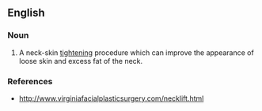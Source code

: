 ==English==

===Noun===
{{en-noun|submentoplasties}}

# {{lb|en|surgery}} A neck-skin [[tighten]]ing procedure which can improve the appearance of loose skin and excess fat of the neck.

===References===
* http://www.virginiafacialplasticsurgery.com/necklift.html